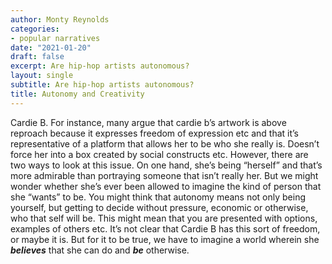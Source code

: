 ```yaml
---
author: Monty Reynolds 
categories:
- popular narratives 
date: "2021-01-20"
draft: false
excerpt: Are hip-hop artists autonomous? 
layout: single
subtitle: Are hip-hop artists autonomous?
title: Autonomy and Creativity
---
```


Cardie B. For instance, many argue that cardie b’s artwork is above reproach because it expresses freedom of expression etc and that it’s representative of a platform that allows her to be who she really is. Doesn’t force her into a box created by social constructs etc. However, there are two ways to look at this issue. On one hand, she’s being “herself” and that’s more admirable than portraying someone that isn’t really her. But we might wonder whether she’s ever been allowed to imagine the kind of person that she “wants” to be. You might think that autonomy means not only being yourself, but getting to decide without pressure, economic or otherwise, who that self will be. This might mean that you are presented with options, examples of others etc. It’s not clear that Cardie B has this sort of freedom, or maybe it is. But for it to be true, we have to imagine a world wherein she ***believes*** that she can do and ***be*** otherwise.

